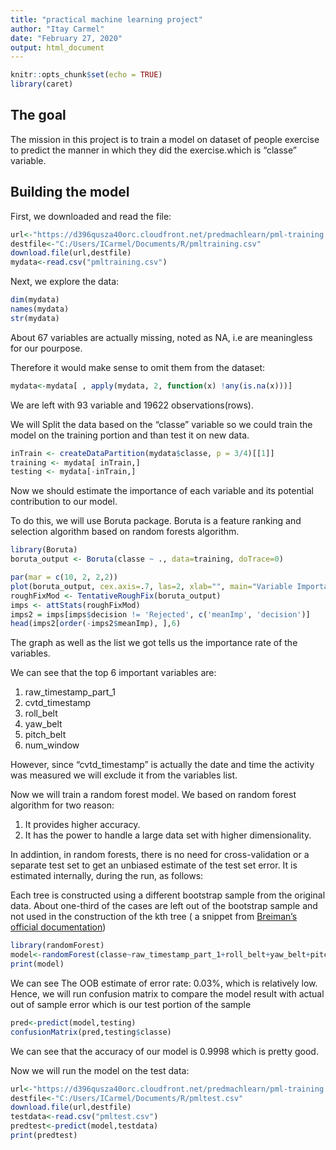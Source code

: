 ---
title: "practical machine learning project"
author: "Itay Carmel"
date: "February 27, 2020"
output: html_document
---

```{r setup, include=FALSE}
knitr::opts_chunk$set(echo = TRUE)
library(caret)
```

## The goal

The mission in this project is to train a model on dataset of people exercise to predict the manner in which they did the exercise.which is "classe" variable.

## Building the model

First, we downloaded and read the file:

```{r, echo=TRUE}
url<-"https://d396qusza40orc.cloudfront.net/predmachlearn/pml-training.csv"
destfile<-"C:/Users/ICarmel/Documents/R/pmltraining.csv"
download.file(url,destfile)
mydata<-read.csv("pmltraining.csv")
```

Next, we explore the data:
```{r,echo=TRUE}
dim(mydata)
names(mydata)
str(mydata)
```

About 67 variables are actually missing, noted as NA, i.e are meaningless for our pourpose.

Therefore it would make sense to omit them from the dataset:

```{r,echo=TRUE}
mydata<-mydata[ , apply(mydata, 2, function(x) !any(is.na(x)))]
```

We are left with 93 variable and 19622 observations(rows).

We will Split the data based on the "classe" variable so we could train the model on the training portion and than test it on new data. 


```{r,echo=TRUE}
inTrain <- createDataPartition(mydata$classe, p = 3/4)[[1]]
training <- mydata[ inTrain,]
testing <- mydata[-inTrain,]
```

Now we should estimate the importance of each variable and its potential contribution to our model.

To do this, we will use Boruta package. Boruta is a feature ranking and selection algorithm based on random forests algorithm.

```{r,echo=FALSE}
library(Boruta)
boruta_output <- Boruta(classe ~ ., data=training, doTrace=0)
```
```{r,echo=TRUE}
par(mar = c(10, 2, 2,2))
plot(boruta_output, cex.axis=.7, las=2, xlab="", main="Variable Importance")
roughFixMod <- TentativeRoughFix(boruta_output)
imps <- attStats(roughFixMod)
imps2 = imps[imps$decision != 'Rejected', c('meanImp', 'decision')]
head(imps2[order(-imps2$meanImp), ],6)
```

The graph as well as the list we got tells us the importance rate of the variables.

We can see that the top 6 important variables are:

1. raw_timestamp_part_1
2. cvtd_timestamp
3. roll_belt
4. yaw_belt
5. pitch_belt
6. num_window

However, since "cvtd_timestamp" is actually the date and time the activity was measured we will exclude it from the variables list.

Now we will train a random forest model. We based on random forest algorithm for two reason:

1. It provides higher accuracy.
2. It has the power to handle a large data set with higher dimensionality.

In addintion, in random forests, there is no need for cross-validation or a separate test set to get an unbiased estimate of the test set error. It is estimated internally, during the run, as follows:

Each tree is constructed using a different bootstrap sample from the original data. About one-third of the cases are left out of the bootstrap sample and not used in the construction of the kth tree ( a snippet from [Breiman's official documentation](https://www.stat.berkeley.edu/~breiman/RandomForests/cc_home.htm#ooberr))

```{r,echo=TRUE}
library(randomForest)
model<-randomForest(classe~raw_timestamp_part_1+roll_belt+yaw_belt+pitch_belt+num_window,data=training)
print(model)
```

We can see The OOB estimate of  error rate: 0.03%, which is relatively low.
Hence, we will run confusion matrix to compare the model result with actual out of sample error which is our test portion of the sample

```{r,echo=TRUE}
pred<-predict(model,testing)
confusionMatrix(pred,testing$classe)
```

We can see that the accuracy of our model is  0.9998 which is pretty good.

Now we will run the model on the test data:

```{r,echo=TRUE}
url<-"https://d396qusza40orc.cloudfront.net/predmachlearn/pml-training.csv"
destfile<-"C:/Users/ICarmel/Documents/R/pmltest.csv"
download.file(url,destfile)
testdata<-read.csv("pmltest.csv")
predtest<-predict(model,testdata)
print(predtest)

```

